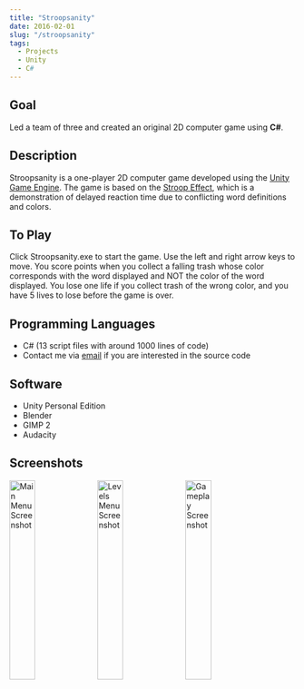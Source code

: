 ```yaml
---
title: "Stroopsanity"
date: 2016-02-01
slug: "/stroopsanity"
tags:
  - Projects
  - Unity
  - C#
---
```


## Goal ##

Led a team of three and created an original 2D computer game using **C#**.

## Description ##

Stroopsanity is a one-player 2D computer game developed using the [Unity Game Engine](https://unity3d.com/). The game is based on the [Stroop Effect](https://en.wikipedia.org/wiki/Stroop_effect), which is a demonstration of delayed reaction time due to conflicting word definitions and colors.

## To Play ##

Click Stroopsanity.exe to start the game. Use the left and right arrow keys to move. You score points when you collect a falling trash whose color corresponds with the word displayed and NOT the color of the word displayed. You lose one life if you collect trash of the wrong color, and you have 5 lives to lose before the game is over.

## Programming Languages ##

* C# (13 script files with around 1000 lines of code)
* Contact me via [email](mailto:me@victormao.com) if you are interested in the source code

## Software ##

* Unity Personal Edition
* Blender
* GIMP 2
* Audacity

## Screenshots ##

<img src="./stroopsanity1.png" width="30%" alt="Main Menu Screenshot" />
<img src="./stroopsanity2.png" width="30%" alt="Levels Menu Screenshot" />
<img src="./stroopsanity3.png" width="30%" alt="Gameplay Screenshot" />
